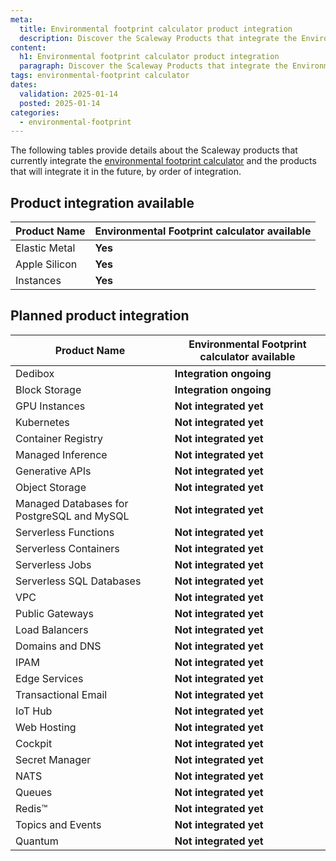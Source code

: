 ```yaml
---
meta:
  title: Environmental footprint calculator product integration
  description: Discover the Scaleway Products that integrate the Environmental Footprint calculator.
content:
  h1: Environmental footprint calculator product integration
  paragraph: Discover the Scaleway Products that integrate the Environmental Footprint calculator.
tags: environmental-footprint calculator
dates:
  validation: 2025-01-14
  posted: 2025-01-14
categories:
  - environmental-footprint
---
```


The following tables provide details about the Scaleway products that currently integrate the [environmental footprint calculator](/environmental-footprint/additional-content/environmental-footprint-calculator) and the products that will integrate it in the future, by order of integration.

## Product integration available

| **Product Name**           | **Environmental Footprint calculator available**     |
|----------------------------|---------------------------------|
| Elastic Metal              | **Yes**          |
| Apple Silicon              | **Yes**                 |
| Instances                  | **Yes**                 |

## Planned product integration

| **Product Name**           | **Environmental Footprint calculator available**    |
|----------------------------|---------------------------------|
| Dedibox                    | **Integration ongoing**                 |
| Block Storage              | **Integration ongoing**                       |
| GPU Instances              | **Not integrated yet**                 |
| Kubernetes                 | **Not integrated yet**                  |
| Container Registry         | **Not integrated yet**                   |
| Managed Inference          | **Not integrated yet**                 |
| Generative APIs            | **Not integrated yet**                 |
| Object Storage             | **Not integrated yet**                     |
| Managed Databases for PostgreSQL and MySQL         | **Not integrated yet**                 |
| Serverless Functions       | **Not integrated yet**                  |
| Serverless Containers      | **Not integrated yet**                  |
| Serverless Jobs            | **Not integrated yet**                  |
| Serverless SQL Databases   | **Not integrated yet**                      |
| VPC                        | **Not integrated yet**                   |
| Public Gateways            | **Not integrated yet**                 |
| Load Balancers             | **Not integrated yet**                 |
| Domains and DNS            | **Not integrated yet**                   |
| IPAM                       | **Not integrated yet**                   |
| Edge Services              | **Not integrated yet**                   |
| Transactional Email        | **Not integrated yet**                   |
| IoT Hub                    | **Not integrated yet**                 |
| Web Hosting                | **Not integrated yet**                   |
| Cockpit                    | **Not integrated yet**                 |
| Secret Manager             | **Not integrated yet**               |
| NATS                       | **Not integrated yet**                 |
| Queues                     | **Not integrated yet**                 |
| Redis™                      | **Not integrated yet**                 |
| Topics and Events          | **Not integrated yet**                 |
| Quantum                    | **Not integrated yet**                 |

